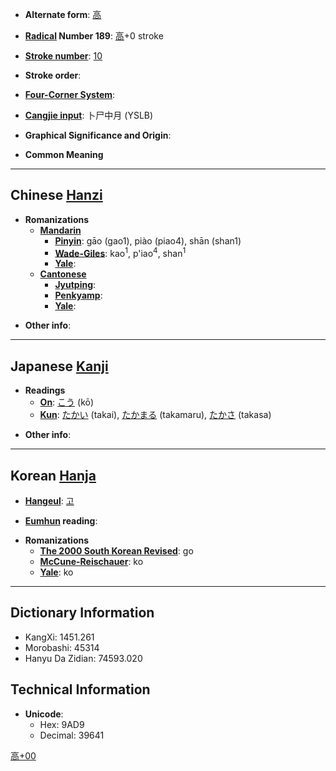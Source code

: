 * '''Alternate form''': [[高]]

* '''[[Wiktionary:Chinese radical index| Radical]] Number 189''': [[Wiktionary:Chinese radical index 高|高]]+0 stroke

* '''[[Wiktionary:Chinese total strokes index|Stroke number]]''': [[Wiktionary:Chinese total strokes index 10|10]]

* '''Stroke order''': 

* '''[[Wiktionary:Chinese four corner index|Four-Corner System]]''': 

* '''[[Wiktionary:Chinese Cangjie index|Cangjie input]]''': 卜尸中月 (YSLB)

* '''Graphical Significance and Origin''': 

* '''Common Meaning'''

----

== Chinese [[Hanzi]] ==

* '''Romanizations'''
** '''[[Mandarin]]'''
*** '''[[Pinyin]]''': gāo (gao1), piào (piao4), shān (shan1)
*** '''[[Wade-Giles]]''': kao<sup>1</sup>, p'iao<sup>4</sup>, shan<sup>1</sup>
*** '''[[Yale]]''': 
** '''[[Cantonese]]'''
*** '''[[Jyutping]]''':
*** '''[[Penkyamp]]''': 
*** '''[[Yale]]''': 

* '''Other info''': 

----

== Japanese [[Kanji]] ==

* '''Readings'''
** '''[[On]]''': [[こう]] (kō)
** '''[[Kun]]''': [[たかい]] (takai), [[たかまる]] (takamaru), [[たかさ]] (takasa)

* '''Other info''':  

----

== Korean [[Hanja]] ==

* '''[[Hangeul]]''': [[고]]

* '''[[Eumhun]] reading''': 

* '''Romanizations'''
** '''[[The 2000 South Korean Revised Romanization|The 2000 South Korean Revised]]''': go
** '''[[McCune-Reischauer]]''': ko
** '''[[Yale]]''': ko

----

== Dictionary Information ==

* KangXi: 1451.261
* Morobashi: 45314
* Hanyu Da Zidian: 74593.020

== Technical Information ==

* '''Unicode''':
** Hex: 9AD9
** Decimal: 39641

[[Category:CJKV Character articles lacking a common meaning|高+00]]